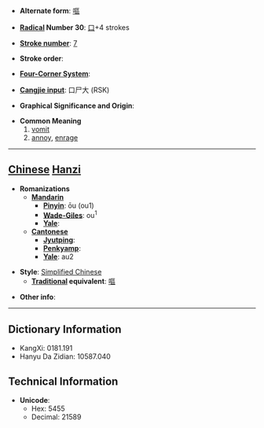 * '''Alternate form''': [[嘔]]

* '''[[Wiktionary:Chinese radical index| Radical]] Number 30''': [[Wiktionary:Chinese radical index 口|口]]+4 strokes

* '''[[Wiktionary:Chinese total strokes index|Stroke number]]''': [[Wiktionary:Chinese total strokes index 7|7]]

* '''Stroke order''': 

* '''[[Wiktionary:Chinese four corner index|Four-Corner System]]''': 

* '''[[Wiktionary:Chinese Cangjie index|Cangjie input]]''': 口尸大 (RSK)

* '''Graphical Significance and Origin''': 

* '''Common Meaning'''
*#[[vomit]]
*# [[annoy]], [[enrage]]


----

== [[Chinese]] [[Hanzi]] ==

* '''Romanizations'''
** '''[[Mandarin]]'''
*** '''[[Pinyin]]''': ōu (ou1)
*** '''[[Wade-Giles]]''': ou<sup>1</sup>
*** '''[[Yale]]''': 
** '''[[Cantonese]]'''
*** '''[[Jyutping]]''':
*** '''[[Penkyamp]]''': 
*** '''[[Yale]]''': au2

* '''Style''': [[Simplified Chinese]] 
** '''[[Traditional Chinese|Traditional]] equivalent''': [[嘔]]

* '''Other info''': 

----

== Dictionary Information ==

* KangXi: 0181.191
* Hanyu Da Zidian: 10587.040

== Technical Information ==

* '''Unicode''':
** Hex: 5455
** Decimal: 21589